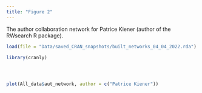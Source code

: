 ```yaml
---
title: "Figure 2"
---
```


The author collaboration network for Patrice Kiener (author of the RWsearch R package).


```r
load(file = "Data/saved_CRAN_snapshots/built_networks_04_04_2022.rda")

library(cranly)




plot(All_data$aut_network, author = c("Patrice Kiener"))

```

